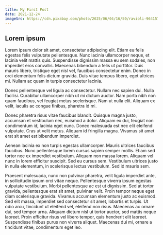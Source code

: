 ```yaml
---
title: My First Post
date: 2021-12-24
imageSrc: https://cdn.pixabay.com/photo/2025/06/04/16/50/ravioli-9641574_960_720.jpg
---
```


## Lorem ipsum

Lorem ipsum dolor sit amet, consectetur adipiscing elit. Etiam eu felis egestas felis vulputate pellentesque. Nunc lacinia ullamcorper neque, et lacinia velit mattis quis. Suspendisse dignissim massa eu sem sodales, non imperdiet eros convallis. Maecenas bibendum a felis ut porttitor. Duis mauris libero, tristique eget nisl vel, faucibus consectetur enim. Donec in orci elementum felis dictum gravida. Duis vitae tempus libero, eget ultrices mi. Nullam ac quam in turpis consectetur lacinia.

Donec pellentesque vel ligula ac consectetur. Nullam nec sapien dui. Nulla facilisi. Curabitur ullamcorper nibh ut mi dictum auctor. Nam porta nibh non quam faucibus, vel feugiat metus scelerisque. Nam ut nulla elit. Aliquam ex velit, iaculis ac congue finibus, pharetra id mi.

Donec pharetra risus vitae faucibus blandit. Quisque magna justo, accumsan et vestibulum nec, euismod a dolor. Aliquam ex dui, feugiat non condimentum id, lacinia eget nunc. Donec malesuada est nec elit eleifend vulputate. Cras ut velit metus. Aliquam id fringilla magna. Vivamus sit amet erat sit amet est bibendum imperdiet.

Aenean lacinia ex non turpis egestas ullamcorper. Mauris ultrices faucibus faucibus. Nunc pellentesque lorem cursus sapien semper mollis. Etiam sed tortor nec ex imperdiet vestibulum. Aliquam non massa lorem. Aliquam vel nunc in lorem efficitur suscipit. Sed eu cursus sem. Vestibulum ultrices justo in nulla elementum, in scelerisque lectus vestibulum. Sed id mauris sem.

Praesent malesuada, nunc non pulvinar pharetra, velit ligula imperdiet ante, in sollicitudin ipsum orci vitae neque. Pellentesque viverra ipsum egestas vulputate vestibulum. Morbi pellentesque ac est ut dignissim. Sed at tortor gravida, pellentesque erat sit amet, pulvinar velit. Proin tempor neque eget diam scelerisque gravida. Vivamus accumsan elementum justo ac euismod. Sed elit massa, imperdiet sed consectetur sit amet, lobortis et turpis. Ut odio arcu, tincidunt ut eleifend vel, eleifend non risus. Maecenas ac ornare dui, sed tempor urna. Aliquam dictum nisl ut tortor auctor, sed mattis neque laoreet. Proin efficitur risus vel libero tempor, quis hendrerit elit laoreet. Suspendisse finibus purus non viverra aliquet. Maecenas dui mi, ornare a tincidunt vitae, condimentum eget leo.
